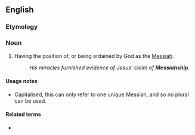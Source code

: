 {{also|messiahship}}
==English==

===Etymology===
{{suffix|en|Messiah|ship}}

===Noun===
{{en-noun|-}}

# Having the position of, or being ordained by God as the [[Messiah]].
#: ''His miracles furnished evidence of Jesus' claim of '''Messiahship'''.''

====Usage notes====
* Capitalised, this can only refer to one unique Messiah, and so no plural can be used.

====Related terms====
* {{l|en|Messiah}}